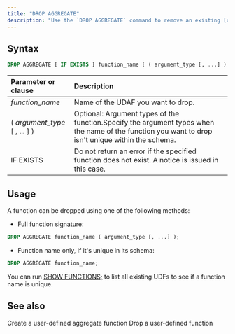 ```yaml
---
title: "DROP AGGREGATE"
description: "Use the `DROP AGGREGATE` command to remove an existing [user-defined aggregate function (UDAF)](/docs/current/user-defined-functions/). The usage is similar to `DROP FUNCTION`, except that it's for aggregate functions."
---
```


## Syntax

```sql
DROP AGGREGATE [ IF EXISTS ] function_name [ ( argument_type [, ...] ) ] ;
```

| Parameter or clause              | Description                                                                                                                                        |
| :------------------------------- | :------------------------------------------------------------------------------------------------------------------------------------------------- |
| _function\_name_                 | Name of the UDAF you want to drop.                                                                                                                 |
| ( _argument\_type_ \[ , ... \] ) | Optional: Argument types of the function.Specify the argument types when the name of the function you want to drop isn't unique within the schema. |
| IF EXISTS                        | Do not return an error if the specified function does not exist. A notice is issued in this case.                                                  |

## Usage

A function can be dropped using one of the following methods:

* Full function signature:
```sql
DROP AGGREGATE function_name ( argument_type [, ...] );
```
* Function name only, if it's unique in its schema:
```sql
DROP AGGREGATE function_name;
```
You can run [SHOW FUNCTIONS;](/docs/current/sql-show-functions/) to list all existing UDFs to see if a function name is unique.

## See also

<CardGroup>
  <Card
    title="CREATE AGGREGATE"
    icon="plus"
    iconType="solid"
    href="/docs/current/sql-create-aggregate/"
  >
    Create a user-defined aggregate function
  </Card>
  <Card
    title="DROP FUNCTIONS"
    icon="trash"
    iconType="solid"
    href="/docs/current/sql-drop-function/"
  >
    Drop a user-defined function
  </Card>
</CardGroup>
